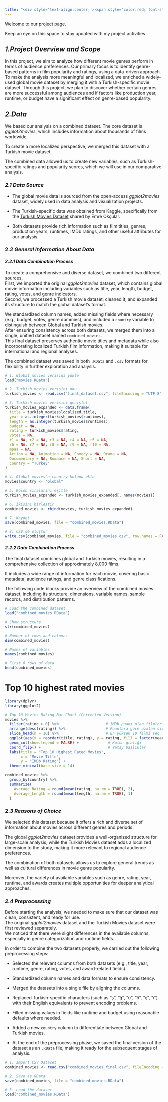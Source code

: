 ```yaml
---
title: "<div style='text-align:center;'><span style='color:red; font-style:italic;'>Project Genre Matters: Exploring Film Audience Preferences</span></div>"
---
```


Welcome to our project page.

Keep an eye on this space to stay updated with my project activities.

## *1.Project Overview and Scope*

In this project, we aim to analyze how different movie genres perform in terms of audience preferences. Our primary focus is to identify genre-based patterns in film popularity and ratings, using a data-driven approach. To make the analysis more meaningful and localized, we enriched a widely-used global movie dataset by merging it with a Turkish-specific movie dataset. Through this project, we plan to discover whether certain genres are more successful among audiences and if factors like production year, runtime, or budget have a significant effect on genre-based popularity.

## *2.Data*

We based our analysis on a combined dataset. The core dataset is *ggplot2movies*, which includes information about thousands of films worldwide.\

To create a more localized perspective, we merged this dataset with a Turkish movie dataset.\

The combined data allowed us to create new variables, such as Turkish-specific ratings and popularity scores, which we will use in our comparative analysis.

### *2.1 Data Source*

-   The global movie data is sourced from the open-access *ggplot2movies* dataset, widely used in data analysis and visualization projects.

-   The Turkish-specific data was obtained from Kaggle, specifically from the [Turkish Movies Dataset](https://www.kaggle.com/datasets/emreokcular/turkish-movies) shared by Emre Okçular.

-   Both datasets provide rich information such as film titles, genres, production years, runtimes, IMDb ratings, and other useful attributes for our analysis.

### 2.*2 General Information About Data*

#### ***2.2.1 Data Combination Process***

To create a comprehensive and diverse dataset, we combined two different sources.\
First, we imported the original *ggplot2movies* dataset, which contains global movie information including variables such as title, year, length, budget, rating, votes, and genre indicators.\
Second, we processed a Turkish movie dataset, cleaned it, and expanded its structure to match the global dataset's format.

We standardized column names, added missing fields where necessary (e.g., budget, votes, genre dummies), and included a `country` variable to distinguish between Global and Turkish movies.\
After ensuring consistency across both datasets, we merged them into a single, unified dataset named `combined_movies`.\
This final dataset preserves authentic movie titles and metadata while also incorporating localized Turkish film information, making it suitable for international and regional analyses.

The combined dataset was saved in both `.RData` and `.csv` formats for flexibility in further exploration and analysis.

```r

# 1. Global movies verisini yükle
load("movies.RData")

# 2. Turkish movies verisini oku
turkish_movies <- read.csv("final_dataset.csv", fileEncoding = "UTF-8")

# 3. Turkish movies verisini genişlet
turkish_movies_expanded <- data.frame(
  title = turkish_movies$localized.title,
  year = as.integer(turkish_movies$runtimes),
  length = as.integer(turkish_movies$runtimes),
  budget = NA,
  rating = turkish_movies$rating,
  votes = NA,
  r1 = NA, r2 = NA, r3 = NA, r4 = NA, r5 = NA, 
  r6 = NA, r7 = NA, r8 = NA, r9 = NA, r10 = NA,
  mpaa = NA,
  Action = NA, Animation = NA, Comedy = NA, Drama = NA,
  Documentary = NA, Romance = NA, Short = NA,
  country = "Turkey"
)

# 4. Global movies'a country kolonu ekle
movies$country <- "Global"

# 5. Kolon sıralarını eşitle
turkish_movies_expanded <- turkish_movies_expanded[, names(movies)]

# 6. İkisini birleştir
combined_movies <- rbind(movies, turkish_movies_expanded)

# 7. Kaydet
save(combined_movies, file = "combined_movies.RData")

# 8. CSV de oluştur
write.csv(combined_movies, file = "combined_movies.csv", row.names = FALSE)

```

#### ***2.2.2 Data Combination Process***

The final dataset combines global and Turkish movies, resulting in a comprehensive collection of approximately 8,000 films.\

It includes a wide range of information for each movie, covering basic metadata, audience ratings, and genre classifications.

The following code blocks provide an overview of the combined movies dataset, including its structure, dimensions, variable names, sample records, and distribution patterns.

```r

# Load the combined dataset
load("combined_movies.RData")

# Show structure
str(combined_movies)
```

```r
# Number of rows and columns
dim(combined_movies)
```

```r

# Names of variables
names(combined_movies)

```

```r
# First 6 rows of data
head(combined_movies)

```

# Top 10 highest rated movies

```r

library(dplyr)
library(ggplot2)

# Top 10 Movies Rating Bar Chart (Corrected Version)
movies %>%
  filter(rating > 0) %>%                     # IMDb puanı olan filmleri al
  arrange(desc(rating)) %>%                  # Puanlara göre azalan sırala
  slice_head(n = 10) %>%                     # En yüksek 10 filmi seç
  ggplot(aes(x = reorder(title, rating), y = rating, fill = factor(year))) +  # Renk farklılığı için yıl kullan
  geom_col(show.legend = FALSE) +             # Kolon grafiği
  coord_flip() +                              # Yatay başlıklar
  labs(title = "Top 10 Highest Rated Movies",
       x = "Movie Title",
       y = "IMDb Rating") +
  theme_minimal(base_size = 14)


```

```r

combined_movies %>%
  group_by(country) %>%
  summarize(
    Average_Rating = round(mean(rating, na.rm = TRUE), 2),
    Average_Length = round(mean(length, na.rm = TRUE), 1)
  )

```

### 2.*3 Reasons of Choice*

We selected this dataset because it offers a rich and diverse set of information about movies across different genres and periods.\

The global *ggplot2movies* dataset provides a well-organized structure for large-scale analysis, while the Turkish Movies dataset adds a localized dimension to the study, making it more relevant to regional audience preferences.\

The combination of both datasets allows us to explore general trends as well as cultural differences in movie genre popularity.\

Moreover, the variety of available variables such as genre, rating, year, runtime, and awards creates multiple opportunities for deeper analytical approaches.

### *2.4 Preprocessing*

Before starting the analysis, we needed to make sure that our dataset was clean, consistent, and ready for use.\
The original *ggplot2movies* dataset and the Turkish Movies dataset were first reviewed separately.\
We noticed that there were slight differences in the available columns, especially in genre categorization and runtime fields.

In order to combine the two datasets properly, we carried out the following preprocessing steps:

-   Selected the relevant columns from both datasets (e.g., title, year, runtime, genre, rating, votes, and award-related fields).

-   Standardized column names and data formats to ensure consistency.

-   Merged the datasets into a single file by aligning the columns.

-   Replaced Turkish-specific characters (such as "ş", "ğ", "ü", "ö", "ç", "ı") with their English equivalents to prevent encoding problems.

-   Filled missing values in fields like runtime and budget using reasonable defaults where needed.

-   Added a new `country` column to differentiate between Global and Turkish movies.

-   At the end of the preprocessing phase, we saved the final version of the dataset as an `.RData` file, making it ready for the subsequent stages of analysis.

```r

# 1. Import CSV Dataset
combined_movies <- read.csv("combined_movies_final.csv", fileEncoding = "UTF-8")

# 2. Save as RData
save(combined_movies, file = "combined_movies.RData")

# 3. Load the dataset
load("combined_movies.RData")
```
